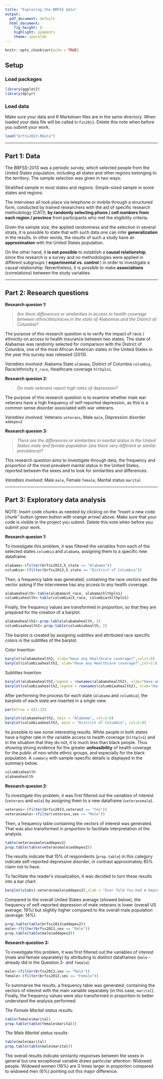 ---
title: "Exploring the BRFSS data"
output:
  pdf_document: default
  html_document:
    fig_height: 4
    highlight: pygments
    theme: spacelab
---

```{r setup, include=FALSE}
knitr::opts_chunk$set(echo = TRUE)
```

## Setup

### Load packages

```{r load-packages, message = FALSE}
library(ggplot2)
library(dplyr)
```

### Load data

Make sure your data and R Markdown files are in the same directory. When loaded
your data file will be called `brfss2013`. Delete this note when before you submit 
your work. 

```{r load-data}
load("brfss2013.RData")
```



* * *

## Part 1: Data

The BRFSS-2013 was a periodic survey, which selected people from the United States population, including all states and other regions belonging to the territory.
The sample selection was given in two ways:

Stratified sample in most states and regions.
Simple-sized sample in some states and regions.

The interviews all took place via telephone or mobile through a structured form, conducted by trained researchers with the aid of specific research methodology (CATI), __by randomly selecting phone / cell numbers from each region / province__ from participants who met the eligibility criteria.

Given the sample size, the applied randomness and the selection in several strata, it is possible to state that with such data one can infer __generalization__ in the results. In other words, the results of such a study have an __approximation__ with the United States population.

On the other hand, it __is not possible__ to establish a __causal relationship__, since this research is a survey and no methodologies were applied in different subgroups ( __experimental vs. control__ ) in order to investigate a causal relationship. Nevertheless, it is possible to make __associations__ (correlations) between the study variables.


* * *

## Part 2: Research questions

**Research quesion 1:**


>_Are there differences or similarities in access to health coverage between ethnicities/races in the state of Alabamas and the District of Columbia?_

The purpose of this research question is to verify the impact of race / ethnicity on access to health insurance between two states. The state of Alabamas was randomly selected for comparison with the District of Columbia, one of the most African American states in the United States in the year this survey was released (2013).

_Variables involved_: Alabama State `alabama`, District of Columbia `columbia`, Race/ethnicity `X_race`, Healthcare coverage `hlthpln1`.



**Research quesion 2:**


>_Do male veterans report high rates of depression?_

The purpose of this research question is to examine whether male war veterans have a high frequency of self-reported depression, as this is a common sense disorder associated with war veterans.

_Variables involved_: Veterans `veterans`, Male `male`, Depression disorder `addepev2`


**Research quesion 3:**


>_There are the differences or similarities in marital status in the United States male and female population (are there very different or similar prevalence)?_

This research question aims to investigate through data, the frequency and proportion of the most prevalent marital status in the United States, reported between the sexes and to look for similarities and differences.

_Variables involved_: Male `male`, Female `female`, Marital status `marital`


* * *

## Part 3: Exploratory data analysis

NOTE: Insert code chunks as needed by clicking on the "Insert a new code chunk" 
button (green button with orange arrow) above. Make sure that your code is visible
in the project you submit. Delete this note when before you submit your work.

**Research quesion 1:**

To investigate this problem, it was filtered the variables from each of the selected states `columbia` and `alabama`, assigning them to a specific new dataframe. 
```{r}
alabama<-(filter(brfss2013,X_state == "Alabama"))
columbia<-(filter(brfss2013,X_state == "District of Columbia"))
```
Then, a frequency table was generated, containing the race vectors and the vector asking if the interviewee has any access to any health coverage.  
```{r}
alabamahealth<-table(alabama$X_race, alabama$hlthpln1) 
columbiahealth<-table(columbia$X_race, columbia$hlthpln1)
```
Finally, the frequency values are transformed in proportion, so that they are prepared for the creation of a barplot. 
```{r}
alabamahealth2<-prop.table(alabamahealth, 2) 
columbiaahealth2<-prop.table(columbiahealth, 2)
```
The barplot is created by assigning subtitles and attributed race specific colors in the subtitles of the barplot.

Color Insertion 
```{r}
barplot(alabamahealth2, xlab="Have any Healthcare coverage?",col=1:8) 
barplot(columbiaahealth2, xlab="Have any Healthcare coverage?",col=1:8)

```

Subtitles Insertion
```{r}
barplot(alabamahealth2,legend = rownames(alabamahealth2), xlab="Have any Healthcare coverage?",col=1:8) 
barplot(columbiaahealth2,legend = rownames(columbiaahealth2), xlab="Have any Healthcare coverage?",col=1:8)
```

After performing the process for each state (`alabama` and `columbia`), the barplots of each state are inserted in a single view. 
```{r}
par(mfrow = c(1:2))

barplot(alabamahealth2, main = "Alabama", col=1:8) 
barplot(columbiaahealth2, main = "District of Columbia", col=1:8)

```

Its possible to see some interesting results. White people in both states have a higher rate in the variable access to health coverage (`hlthpln1`) and in the situation that they do not, it is much less than black people.
Thus showing strong evidence for the greater __unfeasibility__ of health coverage for the public of non-white ethnic groups, and especially for the black population. A `summary` with sample-specific details is displayed in the summary below.

```{r}
columbiahealth
alabamahealth
```



**Research quesion 2:**

To investigate this problem, it was first filtered out the variables of interest (`veterans` and `male`) by assigning them to a new dataframe (`veteransmale`). 
```{r}
veterans<-(filter(brfss2013,veteran3 == "Yes"))
veteransmale<-(filter(veterans,sex == "Male"))
```
Then, a frequency table containing the vectors of interest was generated. That was also transformed in proportion to facilitate interpretation of the analysis. 
```{r}
table(veteransmale$addepev2)
prop.table(table(veteransmale$addepev2))
```

The results indicate that 15% of respondents (`prop.table`) in this category indicate self-reported depressive disorder, in contrast approximately 85% claim not to have.

To facilitate the reader's visualization, it was decided to turn these results into a bar chart. 
```{r}
barplot(xtabs(~veteransmale$addepev2),xlab = "Ever Told You Had A Depressive Disorder?", ylab = "Frequency")
```

Compared to the overall United States average (showed below), the frequency of self-reported depression of male veterans is lower (overall US average: 19%) but slightly higher compared to the overall male population (average: 14%). 
```{r}
prop.table(table(brfss2013$addepev2))
male<-(filter(brfss2013,sex == "Male"))
prop.table(table(male$addepev2))
```



**Research question 3:**

To investigate this problem, it was first filtered out the variables of interest (male and female separately) by attributing to distinct dataframes (`male` - already did in the Question 2- and `female`). 
```{r}
male<-(filter(brfss2013,sex == "Male"))
female<-(filter(brfss2013,sex == "Female"))
```
To summarise the results, a frequency table was generated, containing the vectors of interest with the main variable separately (in this case, `marital`). Finally, the frequency values were also transformed in proportion to better understand the analysis performed. 

_The Female Marital status results:_
```{r}
table(female$marital)
prop.table(table(female$marital))
```

_The Male Marital status results:_
```{r}
table(male$marital)
prop.table(table(male$marital))
```

The overall results indicate similarity responses between the sexes in general but one exceptional variable draws particular attention: Widowed people.
Widowed women (18%) are 3 times larger in proportion compared to widowed men (6%) pointing out this major difference. 
